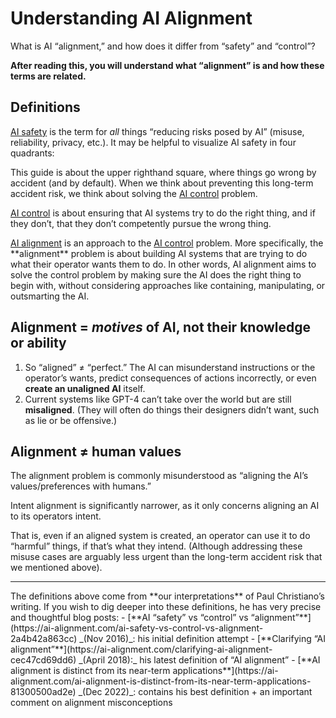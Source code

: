 
# Understanding AI Alignment

<Promise>
What is AI “alignment,” and how does it differ from “safety” and “control”?

**After reading this, you will understand what “alignment” is and how these terms are related.**

</Promise>

## Definitions

<u>AI safety</u> is the term for _all_ things “reducing risks posed by AI” (misuse,
reliability, privacy, etc.). It may be helpful to visualize AI safety in four quadrants:

<div class="mt-4">
  <RiskTable />
</div>

This guide is about the upper righthand square, where things go wrong by accident (and by default). When we think about preventing this long-term accident risk, we think about solving the <u>AI control</u> problem.

<u>AI control</u> is about ensuring that AI systems try to do the right thing, and
if they don’t, that they don’t competently pursue the wrong thing.

<div>
  <u>AI alignment</u> is an approach to the <u>AI control</u> problem. More specifically,
  the **alignment** problem is about <StyledText highlight>building AI systems that are trying to
    do what their operator wants them to do</StyledText>. In other words, AI alignment aims to
  solve the control problem by making sure the AI does the right thing to begin with,
  without considering approaches like containing, manipulating, or outsmarting the
  AI.
</div>

## Alignment = _motives_ of AI, not their knowledge or ability

1. So “aligned” ≠ “perfect.” The AI can misunderstand instructions or the operator’s wants, predict consequences of actions incorrectly, or even **create an unaligned AI** itself.
2. Current systems like GPT-4 can’t take over the world but are still **misaligned**. (They will often do things their designers didn’t want, such as lie or be offensive.)

## Alignment ≠ human values

The alignment problem is commonly misunderstood as “aligning the AI’s values/preferences with humans.”

<Toggle title="But the type of alignment we are discussing is not so much about aligning the AI to human values, but to an operator’s intentions (the precise term for this is “intent alignment”).">
  Intent alignment is significantly narrower, as it only concerns aligning an AI to its operators intent.
  
 That is, even if an aligned system is created, an operator can use it to do “harmful” things, if that’s what they intend. (Although addressing these misuse cases are arguably less urgent than the long-term accident risk that we mentioned above).
</Toggle>

---

<Toggle title="Sources / dig deeper">
  The definitions above come from **our interpretations** of Paul Christiano’s writing. If you wish to dig deeper into these definitions, he has very precise and thoughtful blog posts:
  - [**AI “safety” vs “control” vs “alignment”**](https://ai-alignment.com/ai-safety-vs-control-vs-alignment-2a4b42a863cc) _(Nov 2016)_: his initial definition attempt
  - [**Clarifying “AI alignment”**](https://ai-alignment.com/clarifying-ai-alignment-cec47cd69dd6) _(April 2018):_ his latest definition of “AI alignment”
  - [**AI alignment is distinct from its near-term applications**](https://ai-alignment.com/ai-alignment-is-distinct-from-its-near-term-applications-81300500ad2e) _(Dec 2022)_: contains his best definition + an important comment on alignment misconceptions
</Toggle>
